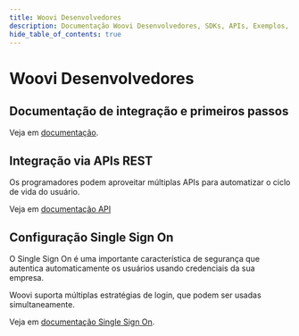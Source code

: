 ```yaml
---
title: Woovi Desenvolvedores
description: Documentação Woovi Desenvolvedores, SDKs, APIs, Exemplos, Tutoriais para utilização de pagamentos instantâneos.
hide_table_of_contents: true
---
```


# Woovi Desenvolvedores

## Documentação de integração e primeiros passos

Veja em [documentação](docs/intro/getting-started).

## Integração via APIs REST

Os programadores podem aproveitar múltiplas APIs para automatizar o ciclo de vida do usuário.

Veja em [documentação API](/api)

## Configuração Single Sign On

O Single Sign On é uma importante característica de segurança que autentica automaticamente os usuários usando credenciais da sua empresa.

Woovi suporta múltiplas estratégias de login, que podem ser usadas simultaneamente.

Veja em [documentação Single Sign On](docs/intro/getting-started#configurando-o-single-sign-on-sso).
